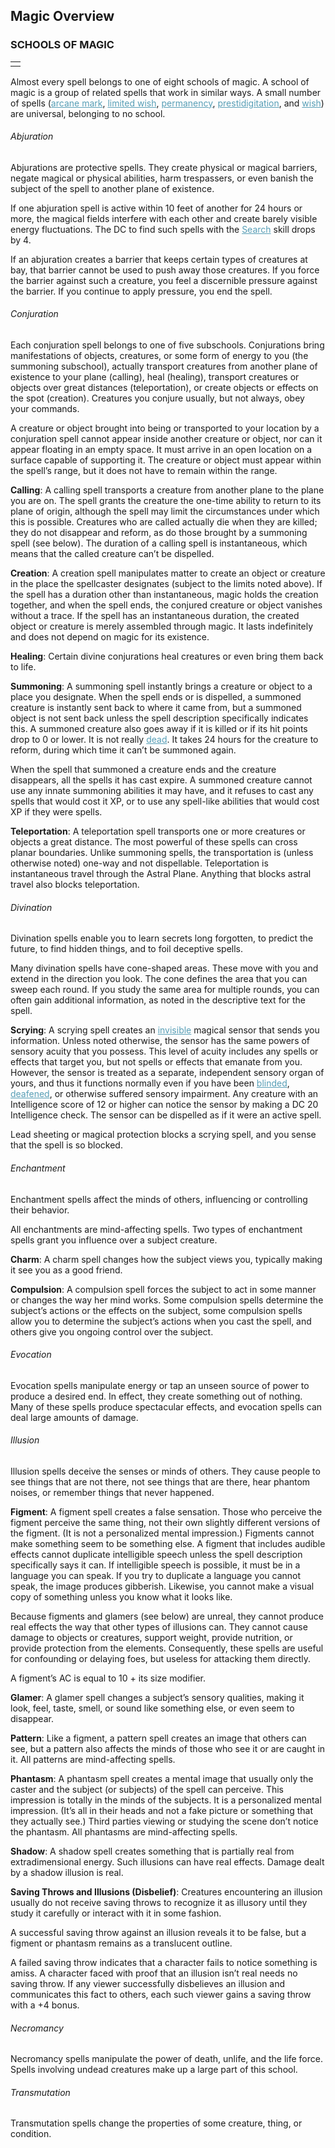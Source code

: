 
<a id="magic-overview"></a><h2>Magic Overview</h2>
<a id="schools-of-magic"></a><h3>SCHOOLS OF MAGIC</h3>
<table border="0" cellpadding="0" cellspacing="0" style="width: 100%">
<tbody>
<tr>
<td></td>
</tr>
</tbody>
</table>
<p class="initial">Almost every spell belongs to one of eight
schools of magic. A school of magic is a group of related spells that
work in similar ways. A small number of spells (<a
href="spellsAtoB.html#arcane-mark" style="color: rgb(87, 158, 182);">arcane
mark</a>, <a href="spellsHtoL.html#limited-wish"
style="color: rgb(87, 158, 182);">limited wish</a>, <a
href="spellsPtoR.html#permanency" style="color: rgb(87, 158, 182);">permanency</a>,
<a href="spellsPtoR.html#prestidigitation"
style="color: rgb(87, 158, 182);">prestidigitation</a>, and <a
href="spellsTtoZ.html#wish" style="color: rgb(87, 158, 182);">wish</a>)
are universal, belonging to no school.</p>
<a id="abjuration"></a><h6>Abjuration</h6>
<p class="initial">Abjurations are protective spells. They create
physical or magical barriers, negate magical or physical abilities,
harm trespassers, or even banish the subject of the spell to another
plane of existence. </p>
<p>If one abjuration spell is active within 10 feet of another
for 24 hours or more, the magical fields interfere with each other and
create barely visible energy fluctuations. The DC to find such spells
with the <a href="skillsAll.html#search"
style="color: rgb(87, 158, 182);">Search</a> skill drops by 4.</p>
<p>If an abjuration creates a barrier that keeps certain types of
creatures at bay, that barrier cannot be used to push away those
creatures. If you force the barrier against such a creature, you feel a
discernible pressure against the barrier. If you continue to apply
pressure, you end the spell.</p>
<a id="conjuration"></a><h6>Conjuration</h6>
<p class="initial">Each conjuration spell belongs to one of five
subschools. Conjurations bring manifestations of objects, creatures, or
some form of energy to you (the summoning subschool), actually
transport creatures from another plane of existence to your plane
(calling), heal (healing), transport creatures or objects over great
distances (teleportation), or create objects or effects on the spot
(creation). Creatures you conjure usually, but not always, obey your
commands.</p>
<p>A creature or object brought into being or transported to your
location by a conjuration spell cannot appear inside another creature
or object, nor can it appear floating in an empty space. It must arrive
in an open location on a surface capable of supporting it. The creature
or object must appear within the spell&#8217;s range, but it does not have to
remain within the range.</p>
<a id="calling"></a><p><b>Calling</b>: A calling spell transports a creature from
another plane to the plane you are on. The spell grants the creature
the one-time ability to return to its plane of origin, although the
spell may limit the circumstances under which this is possible.
Creatures who are called actually die when they are killed; they do not
disappear and reform, as do those brought by a summoning spell (see
below). The duration of a calling spell is instantaneous, which means
that the called creature can&#8217;t be dispelled.</p>
<a id="creation"></a><p><b>Creation</b>: A creation spell manipulates matter to create
an object or creature in the place the spellcaster designates (subject
to the limits noted above). If the spell has a duration other than
instantaneous, magic holds the creation together, and when the spell
ends, the conjured creature or object vanishes without a trace. If the
spell has an instantaneous duration, the created object or creature is
merely assembled through magic. It lasts indefinitely and does not
depend on magic for its existence.</p>
<a id="healing"></a><p><b>Healing</b>: Certain divine conjurations heal creatures or
even bring them back to life.</p>
<a id="summoning"></a><p><b>Summoning</b>: A summoning spell instantly brings a
creature or object to a place you designate. When the spell ends or is
dispelled, a summoned creature is instantly sent back to where it came
from, but a summoned object is not sent back unless the spell
description specifically indicates this. A summoned creature also goes
away if it is killed or if its hit points drop to 0 or lower. It is not
really <a href="abilitiesAndConditions.html#dead"
style="color: rgb(87, 158, 182);">dead</a>. It takes 24 hours for the
creature to reform, during which
time it can&#8217;t be summoned again.</p>
<p>When the spell that summoned a creature ends and the creature
disappears, all the spells it has cast expire. A summoned creature
cannot use any innate summoning abilities it may have, and it refuses
to cast any spells that would cost it XP, or to use any spell-like
abilities that would cost XP if they were spells.</p>
<a id="teleportation"></a><p><b>Teleportation</b>: A teleportation spell transports one or
more creatures or objects a great distance. The most powerful of these
spells can cross planar boundaries. Unlike summoning spells, the
transportation is (unless otherwise noted) one-way and not dispellable.
Teleportation is instantaneous travel through the Astral Plane.
Anything that blocks astral travel also blocks teleportation.</p>
<a id="divination"></a><h6>Divination</h6>
<p class="initial">Divination spells enable you to learn secrets
long forgotten, to predict the future, to find hidden things, and to
foil deceptive spells.</p>
<p>Many divination spells have cone-shaped areas. These move with
you and extend in the direction you look. The cone defines the area
that you can sweep each round. If you study the same area for multiple
rounds, you can often gain additional information, as noted in the
descriptive text for the spell.</p>
<a id="scrying"></a><p><b>Scrying</b>: A scrying spell creates an <a
href="abilitiesAndConditions.html#invisible"
style="color: rgb(87, 158, 182);">invisible</a> magical
sensor that sends you information. Unless noted otherwise, the sensor
has the same powers of sensory acuity that you possess. This level of
acuity includes any spells or effects that target you, but not spells
or effects that emanate from you. However, the sensor is treated as a
separate, independent sensory organ of yours, and thus it functions
normally even if you have been <a
href="abilitiesAndConditions.html#blinded"
style="color: rgb(87, 158, 182);">blinded</a>, <a
href="abilitiesAndConditions.html#deafened"
style="color: rgb(87, 158, 182);">deafened</a>, or otherwise suffered
sensory impairment. Any creature with an Intelligence score of 12 or
higher can notice the sensor by making a DC 20 Intelligence check. The
sensor can be dispelled as if it were an active spell.</p>
<p>Lead sheeting or magical protection blocks a scrying spell,
and you sense that the spell is so blocked.</p>
<a id="enchantment"></a><h6>Enchantment</h6>
<p class="initial">Enchantment spells affect the minds of others,
influencing or controlling their behavior.</p>
<p>All enchantments are mind-affecting spells. Two types of
enchantment spells grant you influence over a subject creature.</p>
<a id="charm"></a><p><b>Charm</b>: A charm spell changes how the subject views you,
typically making it see you as a good friend.</p>
<a id="compulsion"></a><p><b>Compulsion</b>: A compulsion spell forces the subject to
act in some manner or changes the way her mind works. Some compulsion
spells determine the subject&#8217;s actions or the effects on the subject,
some compulsion spells allow you to determine the subject&#8217;s actions
when you cast the spell, and others give you ongoing control over the
subject.</p>
<a id="evocation"></a><h6>Evocation</h6>
<p class="initial">Evocation spells manipulate energy or tap an
unseen source of power to produce a desired end. In effect, they create
something out of nothing. Many of these spells produce spectacular
effects, and evocation spells can deal large amounts of damage.</p>
<a id="illusion"></a><h6>Illusion</h6>
<p class="initial">Illusion spells deceive the senses or minds of
others. They cause people to see things that are not there, not see
things that are there, hear phantom noises, or remember things that
never happened.</p>
<a id="figment"></a><p><b>Figment</b>: A figment spell creates a false sensation.
Those who perceive the figment perceive the same thing, not their own
slightly different versions of the figment. (It is not a personalized
mental impression.) Figments cannot make something seem to be something
else. A figment that includes audible effects cannot duplicate
intelligible speech unless the spell description specifically says it
can. If intelligible speech is possible, it must be in a language you
can speak. If you try to duplicate a language you cannot speak, the
image produces gibberish. Likewise, you cannot make a visual copy of
something unless you know what it looks like.</p>
<p>Because figments and glamers (see below) are unreal, they
cannot produce real effects the way that other types of illusions can.
They cannot cause damage to objects or creatures, support weight,
provide nutrition, or provide protection from the elements.
Consequently, these spells are useful for confounding or delaying foes,
but useless for attacking them directly. </p>
<p>A figment&#8217;s AC is equal to 10 + its size modifier.</p>
<a id="glamer"></a><p><b>Glamer</b>: A glamer spell changes a subject&#8217;s sensory
qualities, making it look, feel, taste, smell, or sound like something
else, or even seem to disappear.</p>
<a id="pattern"></a><p><b>Pattern</b>: Like a figment, a pattern spell creates an
image that others can see, but a pattern also affects the minds of
those who see it or are caught in it. All patterns are mind-affecting
spells.</p>
<a id="phantasm"></a><p><b>Phantasm</b>: A phantasm spell creates a mental image that
usually only the caster and the subject (or subjects) of the spell can
perceive. This impression is totally in the minds of the subjects. It
is a personalized mental impression. (It&#8217;s all in their heads and not a
fake picture or something that they actually see.) Third parties
viewing or studying the scene don&#8217;t notice the phantasm. All phantasms
are mind-affecting spells.</p>
<a id="shadow"></a><p><b>Shadow</b>: A shadow spell creates something that is
partially real from extradimensional energy. Such illusions can have
real effects. Damage dealt by a shadow illusion is real.</p>
<a id="saving-throws-and-illusions-disbelief"></a><p><b>Saving Throws and Illusions (Disbelief)</b>: Creatures
encountering an illusion usually do not receive saving throws to
recognize it as illusory until they study it carefully or interact with
it in some fashion.</p>
<p>A successful saving throw against an illusion reveals it to be
false, but a figment or phantasm remains as a translucent outline.</p>
<p>A failed saving throw indicates that a character fails to
notice something is amiss. A character faced with proof that an
illusion isn&#8217;t real needs no saving throw. If any viewer successfully
disbelieves an illusion and communicates this fact to others, each such
viewer gains a saving throw with a +4 bonus.</p>
<a id="necromancy"></a><h6>Necromancy</h6>
<p class="initial">Necromancy spells manipulate the power of
death, unlife, and the life force. Spells involving undead creatures
make up a large part of this school. </p>
<a id="transmutation"></a><h6>Transmutation</h6>
<p class="initial">Transmutation spells change the properties of
some creature, thing, or condition. </p>



